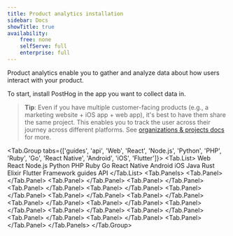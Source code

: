 ```yaml
---
title: Product analytics installation
sidebar: Docs
showTitle: true
availability:
    free: none
    selfServe: full
    enterprise: full
---
```


Product analytics enable you to gather and analyze data about how users interact with your product. 

To start, install PostHog in the app you want to collect data in.

> **Tip**: Even if you have multiple customer-facing products (e.g., a marketing website + iOS app + web app), it's best to have them share the same project. This enables you to track the user across their journey across different platforms. See [organizations & projects docs](/manual/organizations-and-projects) for more.

<!-- prettier-ignore -->
<Tab.Group tabs={['guides', 'api', 'Web', 'React', 'Node.js', 'Python', 'PHP', 'Ruby', 'Go', 'React Native', 'Android', 'iOS', 'Flutter']}>
    <Tab.List>
        <Tab>Web</Tab>
        <Tab>React</Tab>
        <Tab>Node.js</Tab>
        <Tab>Python</Tab>
        <Tab>PHP</Tab>
        <Tab>Ruby</Tab>
        <Tab>Go</Tab>
        <Tab>React Native</Tab>
        <Tab>Android</Tab>
        <Tab>iOS</Tab>
        <Tab>Java</Tab>
        <Tab>Rust</Tab>
        <Tab>Elixir</Tab>
        <Tab>Flutter</Tab>
        <Tab count="11">Framework guides</Tab>
        <Tab>API</Tab>
    </Tab.List>
    <Tab.Panels>
            <Tab.Panel>
            <WebInstall />
        </Tab.Panel>
        <Tab.Panel>
            <ReactInstall />
        </Tab.Panel>
        <Tab.Panel>
            <NodeInstall />
        </Tab.Panel>
        <Tab.Panel>
            <PythonInstall />
        </Tab.Panel>
        <Tab.Panel>
            <PHPInstall />
        </Tab.Panel>
        <Tab.Panel>
            <RubyInstall />
        </Tab.Panel>
        <Tab.Panel>
            <GoInstall />
        </Tab.Panel>
        <Tab.Panel>
            <ReactNativeInstall />
        </Tab.Panel>
        <Tab.Panel>
            <AndroidInstall />
        </Tab.Panel>
        <Tab.Panel>
            <IOSInstall />
        </Tab.Panel>
        <Tab.Panel>
            <JavaInstall />
        </Tab.Panel>
        <Tab.Panel>
           <RustInstall />
        </Tab.Panel>
        <Tab.Panel>
            <ElixirInstall />
        </Tab.Panel>
        <Tab.Panel>
           <FlutterInstall />
        </Tab.Panel>
        <Tab.Panel>
            <Frameworks />
        </Tab.Panel>
        <Tab.Panel>
            <API />
        </Tab.Panel>
    </Tab.Panels>
</Tab.Group>